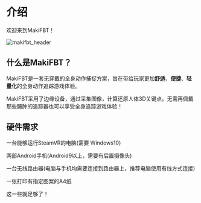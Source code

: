 # 介绍

欢迎来到MakiFBT！

![makifbt_header](image/Header.webp#pic_center)

## 什么是MakiFBT？

MakiFBT是一套无穿戴的全身动作捕捉方案，旨在带给玩家更加**舒适**、**便捷**、**轻量化**的全身动作追踪游戏体验。

MakiFBT采用了边缘设备，通过采集图像，计算还原人体3D关键点。无需再佩戴那些臃肿的追踪器也可以享受全身追踪游戏体验！

## 硬件需求

一台能够运行SteamVR的电脑(需要 Windows10)

两部Android手机(Android9以上，需要有后置摄像头)

一台无线路由器(电脑与手机均需要连接到路由器上，推荐电脑使用有线方式连接)

一张打印有指定图案的A4纸

这一些就足够了！
